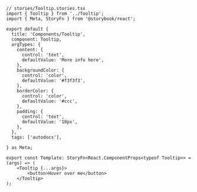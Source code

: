 ```tsx
// stories/Tooltip.stories.tsx
import { Tooltip } from '../Tooltip';
import { Meta, StoryFn } from '@storybook/react';

export default {
  title: 'Components/Tooltip',
  component: Tooltip,
  argTypes: {
    content: {
      control: 'text',
      defaultValue: 'More info here',
    },
    backgroundColor: {
      control: 'color',
      defaultValue: '#f3f3f3',
    },
    borderColor: {
      control: 'color',
      defaultValue: '#ccc',
    },
    padding: {
      control: 'text',
      defaultValue: '10px',
    },
  },
  tags: ['autodocs'],

} as Meta;

export const Template: StoryFn<React.ComponentProps<typeof Tooltip>> = (args) => (
    <Tooltip {...args}>
        <button>Hover over me</button>
    </Tooltip>
);


```
